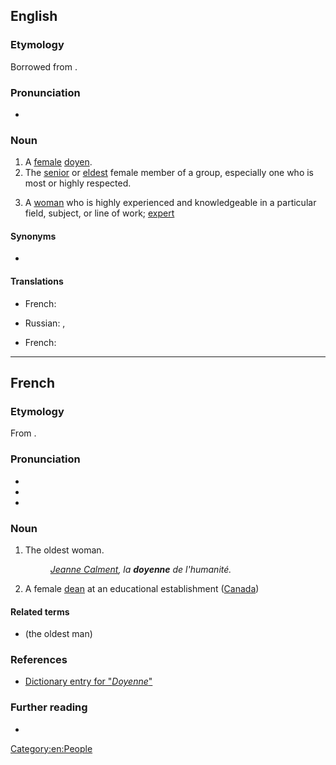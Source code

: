 {{also|doyenné}}
==English==

===Etymology===
Borrowed from {{bor|en|fr|doyenne}}.

===Pronunciation===
* {{rhymes|en|ɛn|s=2}}

===Noun===
{{en-noun}}

# A [[female]] [[doyen]].
# The [[senior]] or [[eldest]] female member of a group, especially one who is most or highly respected.
#: {{ux|en|''[[w:Helen Thomas|Helen Thomas]] is frequently referred to as "the '''doyenne''' of the White House press corps."''}}
# A [[woman]] who is highly experienced and knowledgeable in a particular field, subject, or line of work; [[expert]]

====Synonyms====
* {{l|en|grande dame}}

====Translations====
{{trans-top|female doyen}}
* French: {{t+|fr|doyenne|f}}
{{trans-mid}}
* Russian: {{t+|ru|специали́стка|f}}, {{t+|ru|профессиона́лка|f}}
{{trans-bottom}}

{{trans-top|oldest female in group}}
* French: {{t+|fr|doyenne|f}}
{{trans-mid}}
{{trans-bottom}}

[[Category:en:People]]
{{C|en|Leaders}}

----

==French==

===Etymology===
From {{suffix|fr| doyen|enne|id2=female}}.

===Pronunciation===
* {{fr-IPA}}
* {{rhymes|fr|ɛn|s=2}}
* {{audio|fr|LL-Q150 (fra)-Lepticed7-doyenne.wav|Audio}}

===Noun===
{{fr-noun|f}}

# The oldest woman.
#: ''[[w:Jeanne Calment|Jeanne Calment]], la '''doyenne''' de l'humanité.''
# A female [[dean]] at an educational establishment ([[Canada]])

====Related terms====
* {{l|fr|doyen}} (the oldest man)

===References===
* [https://web.archive.org/web/20050420125845/http://bartleby.com/61/19/D0371900.html Dictionary entry for "''Doyenne''"]

===Further reading===
* {{R:TLFi}}
